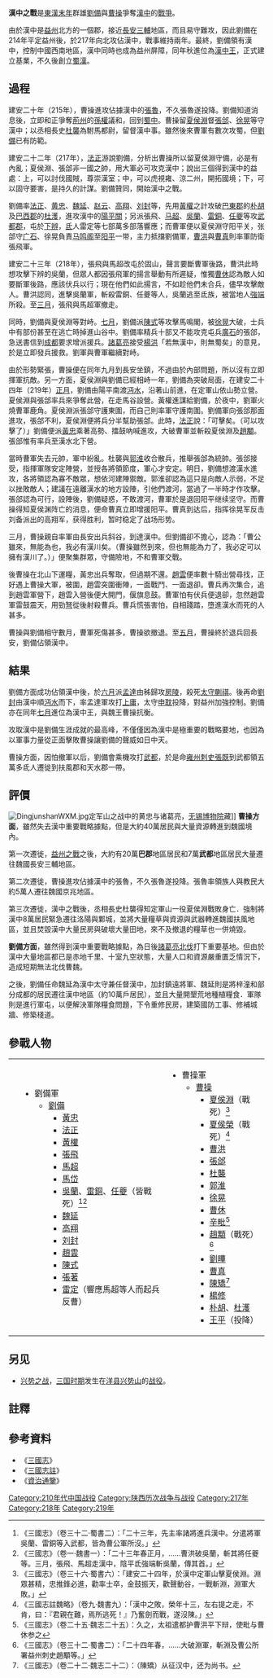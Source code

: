 {{about|劉備與曹操争夺漢中的战役|歷史上曾發生過的漢中之戰|漢中之戰 (消歧義)}}
{{Infobox Military Conflict
|image=
|caption=
|conflict=漢中之戰
|partof = [[三國|三國]]戰役
|date=漢建安廿二年至廿四年五月<br>217年至219年6月<ref>[http://sinocal.sinica.edu.tw/ 兩千年中西曆換算]</ref>
|place=[[漢中|漢中]]
|result=[[劉備|劉備]]胜利，穩固對西南之控制，進位為[[漢中王|漢中王]]。
|territory= 劉備奪得漢中
|combatant1=[[劉備|劉備]]
|combatant2=[[曹操|曹操]]
|commander1=[[劉備|劉備]]、[[法正|法正]]、[[張飛|張飛]]、[[黃忠|黃忠]]、[[趙雲|趙雲]]，[[魏延|魏延]]
|commander2=[[曹操|曹操]]、[[曹洪|曹洪]]<br>[[夏侯淵|夏侯淵]]†、[[張郃|張郃]]、[[徐晃|徐晃]]
|strength1=七萬
|strength2=十萬
|casualties1=不详
|casualties2=不详
|footnotes=
}}
'''漢中之戰'''是[[東漢末年|東漢末年]]群雄[[劉備|劉備]]與[[曹操|曹操]]爭奪[[漢中|漢中]]的[[戰爭|戰爭]]。

由於漢中是[[益州|益州]]北方的一個郡，接近[[長安|長安]][[三輔|三輔]]地區，而且易守難攻，因此劉備在214年平定益州後，於217年向北攻佔漢中，戰事維持兩年。最終，劉備領有漢中，控制中國西南地區，漢中同時也成為益州屏障，同年秋進位為[[漢中王|漢中王]]，正式建立基業，不久後創立[[蜀漢|蜀漢]]。

==過程==
建安二十年（215年），曹操進攻佔據漢中的[[張魯|張魯]]，不久張魯遂投降。劉備知道消息後，立即和正爭奪[[荊州|荊州]]的[[孫權|孫權]]議和，回到[[蜀中|蜀中]]。曹操留[[夏侯淵|夏侯淵]]督[[張郃|張郃]]、[[徐晃|徐晃]]等守漢中；以丞相長史[[杜襲|杜襲]]為駙馬都尉，留督漢中事。雖然後來曹軍有數次攻蜀，但[[劉備|劉備]]已有防範。

建安二十二年（217年），[[法正|法正]]游說劉備，分析出曹操所以留夏侯淵守備，必是有內亂；夏侯淵、張郃非一國之帥，用大軍必可攻克漢中；說出三個得到漢中的益處：上，可以討伐國賊，尊崇漢室；中，可以虎視雍、涼二州，開拓國境；下，可以固守要害，是持久的計謀。劉備贊同，開始漢中之戰。

劉備率[[法正|法正]]、[[黄忠|黄忠]]、[[魏延|魏延]]、[[赵云|赵云]]、[[高翔_(三国)|高翔]]、[[刘封|刘封]]等，先用[[黃權|黃權]]之計攻破[[巴東郡|巴東郡]]的[[朴胡|朴胡]]及[[巴西郡|巴西郡]]的[[杜濩|杜濩]]，進攻漢中的[[陽平關|陽平關]]；另派張飛、[[马超|马超]]、[[吳蘭_(東漢)|吳蘭]]、[[雷銅|雷銅]]、[[任夔|任夔]]等攻[[武都郡|武都郡]]，屯於[[下辨|下辨]]，[[氐|氐]]人雷定等七部萬多部落響應；而曹軍便以夏侯淵守阳平关，张郃守[[广石|广石]]、徐晃負責[[马鸣阁|马鸣阁]]至[[阳平|阳平]]一带，主力抵擋劉備軍，[[曹洪|曹洪]]與[[曹真|曹真]]則率軍防衛張飛軍。

建安二十三年（218年），張飛與馬超改屯於固山，聲言要斷曹軍後路，曹洪此時想攻擊下辨的吳蘭，但眾人都因張飛軍的揚言舉動有所遲疑，惟獨[[曹休|曹休]]認為敵人如要斷軍後路，應該伏兵以行；現在他們如此揚言，不如趁他們未合兵，儘早攻擊敵人。曹洪認同，進擊吳蘭軍，斬殺雷銅、任夔等人，吳蘭逃至氐族，被當地人[[強端|強端]]所殺。至[[三月|三月]]，張飛與馬超軍撤走。

同時，劉備與夏侯淵等對峙。[[七月|七月]]，劉備派[[陳式|陳式]]等攻擊馬鳴閣，被[[徐晃|徐晃]]大破，士兵中有部份甚至在逃亡時掉進山谷中。劉備率精兵十部又不能攻克屯兵[[廣石|廣石]]的張郃，急送書信到[[成都|成都]]要求增派援兵。[[諸葛亮|諸葛亮]]接受[[杨洪_(三国)|楊洪]]「若無漢中，則無蜀矣」的意見，於是立即發兵援救。劉軍與曹軍繼續對峙。

由於形勢緊張，曹操便在同年九月到長安坐鎮，不過由於內部問題，所以沒有立即揮軍抗敵。另一方面，夏侯淵與劉備已經相峙一年，劉備為突破局面，在建安二十四年（219年）[[正月|正月]]，劉備由陽平南渡[[沔水|沔水]]，沿著山前進，在定軍山依山勢立營。夏侯淵與張郃率兵來爭奪此營，在走馬谷設營。黃權進謀給劉備，於夜中，劉軍火燒曹軍鹿角。夏侯淵派張郃守護東圍，而自己則率軍守護南圍。劉備軍向張郃那面進攻，張郃不利，夏侯淵便將兵分半幫助張郃。此時，[[法正|法正]]說：「可擊矣。（可以攻擊了）」劉備便派[[黃忠|黃忠]]乘著高勢、擂鼓吶喊進攻，大破曹軍並斬殺夏侯淵及[[趙昂|趙顒]]。張郃惟有率兵至漢水北下營。

當時曹軍失去元帥，軍中紛亂。杜襲與[[郭淮|郭淮]]收合散兵，推舉張郃為統帥。張郃接受，指揮軍隊安定陣營，並授各將領節度，軍心才安定。明日，劉備想渡漢水進攻，各將領認為寡不敵眾，想依河建陣禦敵。郭淮卻認為這只是向敵人示弱，不足以挫敗敵人；建議在遠離漢水的地方設陣，引他們渡河，當過了一半時才作攻擊。張郃認為可行，設陣後，劉備疑惑，不敢渡河，曹軍於是退回阳平继续坚守。而曹操得知夏侯渊阵亡的消息，便命曹真立即增援阳平。曹真到达后，指挥徐晃军反击刘备派出的高翔军，获得胜利，暂时稳定了战场形势。

三月，曹操親自率軍由長安出兵斜谷，到達漢中。但劉備卻不擔心，認為：「曹公雖來，無能為也，我必有漢川矣。（曹操雖然到來，但也無能為力了，我必定可以擁有漢川了。）」便聚集群眾，守備險地，不和曹軍交戰。

後曹操在北山下運糧，黃忠出兵奪取，但過期不還。[[趙雲|趙雲]]便率數十騎出營尋找，正好遇上曹操大軍，被圍，趙雲突圍衝陣，一面戰鬥、一面退卻。曹兵再次集合，追到趙雲軍營下，趙雲入營後便大開門，偃旗息鼓。曹軍怕有伏兵便退卻，忽然趙雲軍雷鼓震天，用勁[[弩|弩]]從後射殺曹兵。曹兵慌張害怕，自相踐踏，墮進漢水而死的人甚多。

曹操與劉備相守數月，曹軍死傷甚多，曹操欲撤退。至[[五月|五月]]，曹操終於退兵回長安，劉備佔領漢中。

==結果==
劉備方面成功佔領漢中後，於[[六月|六月]]派[[孟達|孟達]]由秭歸攻[[房陵|房陵]]，殺死[[太守|太守]][[蒯祺|蒯祺]]。後再命[[劉封|劉封]]由漢中順[[沔水|沔水]]而下，率孟達軍攻打[[上庸|上庸]]，太守[[申耽|申耽]]投降，對益州加強控制。劉備亦在同年[[七月|七月]]進位為漢中王，與魏王曹操抗衡。

攻取漢中是劉備生涯成就的最高峰，不僅僅因為漢中是極重要的戰略要地，也因為以軍事力量從正面擊敗曹操讓劉備的聲威如日中天。

曹操方面，因怕撤軍以后，劉備會乘機攻打[[武都郡|武都]]，於是命[[雍州刺史部|雍州]][[刺史|刺史]][[張既|張既]]到武都領五萬多氐人遷徙到扶風郡和天水郡一帶。

==評價==
[[File:DingjunshanWXM.jpg|thumb]]定军山之战中的黄忠与诸葛亮，[[无锡博物院|无锡博物院]]藏]]
'''曹操方面'''，雖然失去漢中重要戰略據點，但是大約40萬居民與大量資源轉進到魏國境內。

第一次遷徙，[[益州之戰|益州之戰]]之後，大約有20萬'''巴郡'''地區居民和7萬'''武都'''地區居民大量遷往魏國長安三輔地區。

第二次遷徙，曹操進攻佔據漢中的張魯，不久張魯遂投降。張魯率領族人與教民大約5萬人遷往魏國京兆地區。

第三次遷徙，漢中之戰後，丞相長史杜襲得知定軍山一役夏侯淵戰敗身亡．強制將漢中8萬居民緊急遷往洛陽與鄴城，並將大量糧草與資源與武器轉進魏國扶風地區，並且焚毀漢中大量民房與破壞大量田地，來不及撤退的糧草也一併燒毀。

'''劉備方面'''，雖然得到漢中重要戰略據點，為日後[[諸葛亮北伐|諸葛亮北伐]]打下重要基地。但由於漢中大量地區都已是赤地千里、十室九空狀態，大量人口和資源嚴重匱乏情況下，造成短期無法北伐曹魏。

之後，劉備任命魏延為漢中太守兼任督漢中，加封鎮遠將軍、魏延則是將梓潼和部分成都的居民遷往漢中地區（約10萬戶居民），並且大量開墾荒地種植糧食．軍隊則是進行軍屯，以便解決軍隊糧食問題，下令重修民房，建築國防工事、修補城牆、修築棧道。

==參戰人物==
{|
|
|valign=top|
*劉備軍
**[[劉備|劉備]]
***[[黃忠|黃忠]]
***[[法正|法正]]
***[[黃權|黃權]]
***[[張飛|張飛]]
***[[馬超|馬超]]
***[[馬岱|馬岱]]
***[[吳蘭_(東漢)|吳蘭]]、[[雷銅|雷銅]]、[[任夔|任夔]]（皆戰死）<ref>《三國志》（卷三十二·蜀書二）：「二十三年，先主率諸將進兵漢中。分遣將軍吳蘭、雷銅等入武都，皆為曹公軍所沒。」</ref><ref>《三國志》（卷一·魏書一）：「二十三年春正月，……曹洪破吳蘭，斬其將任夔等。三月，張飛、馬超走漢中，陰平氐強端斬吳蘭，傳其首。」</ref>
***[[魏延|魏延]]
***[[高翔_(三国)|高翔]]
***[[刘封|刘封]]
***[[趙雲|趙雲]]
***[[陳式|陳式]]
***[[張著|張著]]
***[[雷定_(氐族)|雷定]]（響應馬超等人而起兵反曹）
|valign=top|
*曹操軍
**[[曹操|曹操]]
***[[夏侯淵|夏侯淵]]（戰死）<ref>《三國志》（卷三十六·蜀書六）：「建安二十四年，於漢中定軍山擊夏侯淵。淵眾甚精，忠推鋒必進，勸率士卒，金鼓振天，歡聲動谷，一戰斬淵，淵軍大敗。」</ref>
***[[夏侯榮|夏侯榮]]（戰死）<ref>《三國志註魏略》（卷九·魏書九）：「漢中之敗，榮年十三，左右提之走，不肯，曰：『君親在難，焉所逃死！』乃奮劍而戰，遂沒陳。」</ref>
***[[曹洪|曹洪]]
***[[張郃|張郃]]
***[[杜襲|杜襲]]
***[[郭淮|郭淮]]
***[[徐晃|徐晃]]
***[[曹休|曹休]]
***[[辛毗|辛毗]]<ref>《三國志》（卷二十五·魏志二十五）：久之，太祖遣都护曹洪平下辩，使毗与曹休参之</ref>
***[[赵昂|趙顒]]（戰死）<ref>《三國志》（卷三十二·蜀書二）：「二十四年春，……大破淵軍，斬淵及曹公所署益州刺史趙顒等。」</ref>
***[[劉曄_(三國)|劉曄]]
***[[曹真|曹真]]
***[[陳矯|陳矯]]<ref>《三國志》（卷二十二·魏志二十二）：（陳矯）从征汉中，还为尚书。</ref>
***[[楊修|楊修]]
***[[朴胡|朴胡]]、[[杜濩|杜濩]]
***[[王平_(三国)|王平]]（投降）
|}

==另见==
* [[兴势之战|兴势之战]]，[[三国时期|三国时期]]发生在[[洋县|洋县]][[兴势山|兴势山]]的[[战役|战役]]。

==註釋==
<references/>

==參考資料==
*《[[三國志|三國志]]》
*《[[三國志註|三國志註]]》
*《[[資治通鑒|資治通鑒]]》

{{三國}}
{{三國歷史事件|index=HZZZ}}
{{漢朝歷史事件}}
{{中国历代统一战争|index=HZZZ}}
[[Category:210年代中国战役|Category:210年代中国战役]]
[[Category:陕西历次战争与战役|Category:陕西历次战争与战役]]
[[Category:217年|Category:217年]]
[[Category:218年|Category:218年]]
[[Category:219年|Category:219年]]